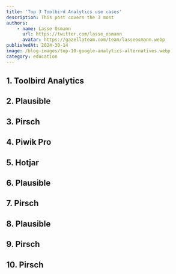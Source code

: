```yaml
---
title: 'Top 3 Toolbird Analytics use cases'
description: This post covers the 3 most
authors:
    - name: Lasse Osmann
      url: https://twitter.com/lasse_osmann
      avatar: https://gazellateam.com/team/lasseosmann.webp
publishedAt: 2024-30-14
image: /blog-images/top-10-google-analytics-alternatives.webp
category: education
---
```


## 1. Toolbird Analytics


## 2. Plausible
## 3. Pirsch
## 4. Piwik Pro
## 5. Hotjar
## 6. Plausible
## 7. Pirsch
## 8. Plausible
## 9. Pirsch
## 10. Pirsch



